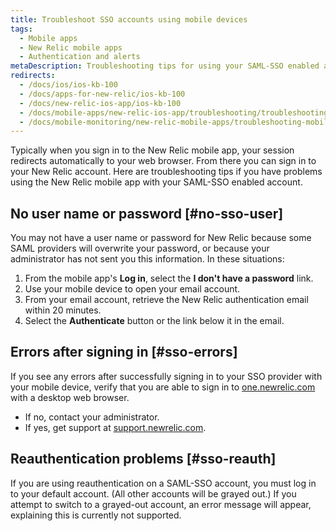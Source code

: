```yaml
---
title: Troubleshoot SSO accounts using mobile devices
tags:
  - Mobile apps
  - New Relic mobile apps
  - Authentication and alerts
metaDescription: Troubleshooting tips for using your SAML-SSO enabled account with the New Relic mobile app.
redirects:
  - /docs/ios/ios-kb-100
  - /docs/apps-for-new-relic/ios-kb-100
  - /docs/new-relic-ios-app/ios-kb-100
  - /docs/mobile-apps/new-relic-ios-app/troubleshooting/troubleshooting-sso-accounts-using-ios-devices
  - /docs/mobile-monitoring/new-relic-mobile-apps/troubleshooting-mobile-apps/troubleshoot-sso-accounts-using-mobile-devices
---
```


Typically when you sign in to the New Relic mobile app, your session redirects automatically to your web browser. From there you can sign in to your New Relic account. Here are troubleshooting tips if you have problems using the New Relic mobile app with your SAML-SSO enabled account.

## No user name or password [#no-sso-user]

You may not have a user name or password for New Relic because some SAML providers will overwrite your password, or because your administrator has not sent you this information. In these situations:

1. From the mobile app's **Log in**, select the **I don't have a password** link.
2. Use your mobile device to open your email account.
3. From your email account, retrieve the New Relic authentication email within 20 minutes.
4. Select the **Authenticate** button or the link below it in the email.

## Errors after signing in [#sso-errors]

If you see any errors after successfully signing in to your SSO provider with your mobile device, verify that you are able to sign in to [one.newrelic.com](https://one.newrelic.com) with a desktop web browser.

* If no, contact your administrator.
* If yes, get support at [support.newrelic.com](https://support.newrelic.com).

## Reauthentication problems [#sso-reauth]

If you are using reauthentication on a SAML-SSO account, you must log in to your default account. (All other accounts will be grayed out.) If you attempt to switch to a grayed-out account, an error message will appear, explaining this is currently not supported.
